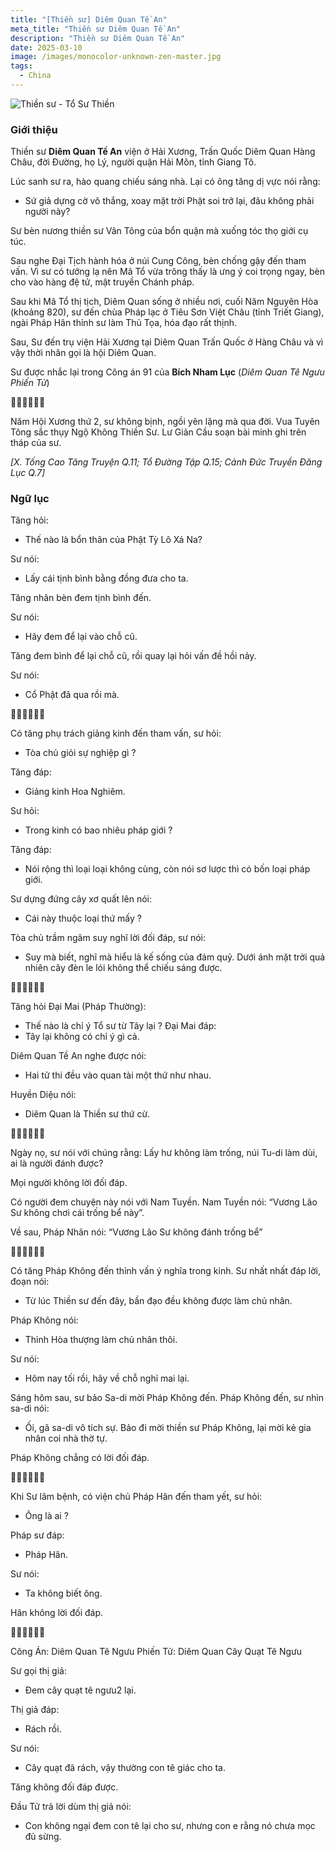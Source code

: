 ```yaml
---
title: "[Thiền sư] Diêm Quan Tề An"
meta_title: "Thiền sư Diêm Quan Tề An"
description: "Thiền sư Diêm Quan Tề An"
date: 2025-03-10
image: /images/monocolor-unknown-zen-master.jpg
tags:
  - China
---
```


<div className="grid xl:grid-cols-8 lg:grid-cols-8 md:grid-cols-2 sm:grid-cols-2 xs:grid-cols-1 gap-8 bg-body dark:bg-darkmode-body">

<div className="lg:col-span-3 md:col-span-1">

<img
  className="aspect-square"
  decoding="async"
  src="/images/monocolor-unknown-zen-master.jpg"
  alt="Thiền sư - Tổ Sư Thiền"
/>

### Giới thiệu

Thiền sư **Diêm Quan Tề An** viện ở Hải Xương, Trấn Quốc Diêm Quan Hàng Châu, đời Đường, họ Lý, người quận Hải Môn, tỉnh Giang Tô.

Lúc sanh sư ra, hào quang chiếu sáng nhà. Lại có ông tăng dị vực nói rằng:

- Sứ giả dựng cờ vô thắng, xoay mặt trời Phật soi trở lại, đâu không phải người này?

Sư bèn nương thiền sư Vân Tông của bổn quận mà xuống tóc thọ giới cụ túc.

Sau nghe Đại Tịch hành hóa ở núi Cung Công, bèn chống gậy đến tham vấn.
Vì sư có tướng lạ nên Mã Tổ vừa trông thấy là ưng ý coi trọng ngay, bèn cho vào hàng đệ tử, mật truyền Chánh pháp.

Sau khi Mã Tổ thị tịch, Diêm Quan sống ở nhiều nơi, cuối Năm Nguyên Hòa (khoảng 820), sư đến chùa Pháp lạc ở Tiêu Sơn Việt Châu (tỉnh Triết Giang), ngài Pháp Hân thỉnh sư làm Thủ Tọa, hóa đạo rất thịnh.

Sau, Sư đến trụ viện Hải Xương tại Diêm Quan Trấn Quốc ở Hàng Châu và vì vậy thời nhân gọi là hội Diêm Quan.

Sư được nhắc lại trong Công án 91 của **Bích Nham Lục** (_Diêm Quan Tê Ngưu Phiến Tử_)

🙇‍♂️🙇‍♂️🙇‍♂️

Năm Hội Xương thứ 2, sư không bịnh, ngồi yên lặng mà qua đời.
Vua Tuyên Tông sắc thụy Ngộ Không Thiền Sư. Lư Giản Cầu soạn bài minh ghi trên tháp của sư.

_[X. Tống Cao Tăng Truyện Q.11; Tổ Đường Tập Q.15; Cảnh Đức Truyền Đăng Lục Q.7]_

</div>

<div className="lg:col-span-5 md:col-span-1">

### Ngữ lục

Tăng hỏi:

- Thế nào là bổn thân của Phật Tỳ Lô Xá Na?

Sư nói:

- Lấy cái tịnh bình bằng đồng đưa cho ta.

Tăng nhân bèn đem tịnh bình đến.

Sư nói:

- Hãy đem để lại vào chỗ cũ.

Tăng đem bình để lại chỗ cũ, rồi quay lại hỏi vấn đề hồi nảy.

Sư nói:

- Cổ Phật đã qua rồi mà.

🙇‍♂️🙇‍♂️🙇‍♂️

Có tăng phụ trách giảng kinh đến tham vấn, sư hỏi:

- Tòa chủ giỏi sự nghiệp gì ?

Tăng đáp:

- Giảng kinh Hoa Nghiêm.

Sư hỏi:

- Trong kinh có bao nhiêu pháp giới ?

Tăng đáp:

- Nói rộng thì loại loại không cùng, còn nói sơ lược thì có bốn loại pháp giới.

Sư dựng đứng cây xơ quất lên nói:

- Cái này thuộc loại thứ mấy ?

Tòa chủ trầm ngâm suy nghĩ lời đối đáp, sư nói:

- Suy mà biết, nghĩ mà hiểu là kế sống của đám quỷ. Dưới ánh mặt trời quả nhiên cây đèn le lói không thể chiếu sáng được.

🙇‍♂️🙇‍♂️🙇‍♂️

Tăng hỏi Đại Mai (Pháp Thường):

- Thế nào là chỉ ý Tổ sư từ Tây lại ?
  Đại Mai đáp:
- Tây lại không có chỉ ý gì cả.

Diêm Quan Tề An nghe được nói:

- Hai tử thi đều vào quan tài một thứ như nhau.

Huyền Diệu nói:

- Diêm Quan là Thiền sư thứ cừ.

🙇‍♂️🙇‍♂️🙇‍♂️

Ngày nọ, sư nói với chúng rằng: Lấy hư không làm trống, núi Tu-di làm dùi, ai là người đánh được?

Mọi người không lời đối đáp.

Có người đem chuyện này nói với Nam Tuyền. Nam Tuyền nói: “Vương Lão Sư không chơi cái trống bể này”.

Về sau, Pháp Nhãn nói: “Vương Lão Sư không đánh trống bể”

‍🙇‍♂️🙇‍♂️🙇‍♂️

Có tăng Pháp Không đến thỉnh vấn ý nghĩa trong kinh. Sư nhất nhất đáp lời, đoạn nói:

- Từ lúc Thiền sư đến đây, bần đạo đều không được làm chủ nhân.

Pháp Không nói:

- Thỉnh Hòa thượng làm chủ nhân thôi.

Sư nói:

- Hôm nay tối rồi, hãy về chỗ nghỉ mai lại.

Sáng hôm sau, sư bảo Sa-di mời Pháp Không đến. Pháp Không đến, sư nhìn sa-di nói:

- Ối, gã sa-di vô tích sự. Bảo đi mời thiền sư Pháp Không, lại mời kẻ gia nhân coi nhà thờ tự.

Pháp Không chẳng có lời đối đáp.

🙇‍♂️🙇‍♂️🙇‍♂️

Khi Sư lâm bệnh, có viện chủ Pháp Hân đến tham yết, sư hỏi:

- Ông là ai ?

Pháp sư đáp:

- Pháp Hân.

Sư nói:

- Ta không biết ông.

Hân không lời đối đáp.

🙇‍♂️🙇‍♂️🙇‍♂️

Công Án: Diêm Quan Tê Ngưu Phiến Tử: Diêm Quan Cây Quạt Tê Ngưu

Sư gọi thị giả:

- Đem cây quạt tê ngưu2 lại.

Thị giả đáp:

- Rách rồi.

Sư nói:

- Cây quạt đã rách, vậy thường con tê giác cho ta.

Tăng không đối đáp được.

Đầu Tử trả lời dùm thị giả nói:

- Con không ngại đem con tê lại cho sư, nhưng con e rằng nó chưa mọc đủ sừng.

</div>

</div>
